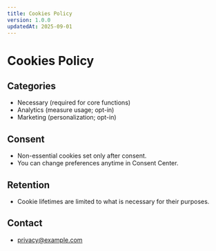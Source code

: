 ```yaml
---
title: Cookies Policy
version: 1.0.0
updatedAt: 2025-09-01
---
```


# Cookies Policy

## Categories
- Necessary (required for core functions)
- Analytics (measure usage; opt-in)
- Marketing (personalization; opt-in)

## Consent
- Non-essential cookies set only after consent.
- You can change preferences anytime in Consent Center.

## Retention
- Cookie lifetimes are limited to what is necessary for their purposes.

## Contact
- privacy@example.com

